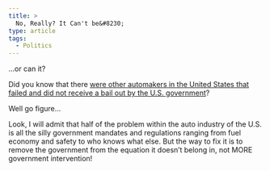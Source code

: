 ```yaml
---
title: >
  No, Really? It Can't be&#8230;
type: article
tags:
  - Politics
---
```


...or can it?

Did you know that there [were other automakers in the United States that failed and did not receive a bail out by the U.S. government](http://www.foxnews.com/story/0,2933,457509,00.html)?

Well go figure…

Look, I will admit that half of the problem within the auto industry of the U.S. is all the silly government mandates and regulations ranging from fuel economy and safety to who knows what else. But the way to fix it is to remove the government from the equation it doesn’t belong in, not MORE government intervention!
